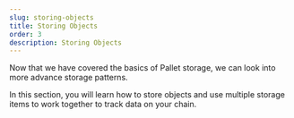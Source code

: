 ```yaml
---
slug: storing-objects
title: Storing Objects
order: 3
description: Storing Objects
---
```


Now that we have covered the basics of Pallet storage, we can look into more advance storage patterns.

In this section, you will learn how to store objects and use multiple storage items to work together to track data on your chain.
